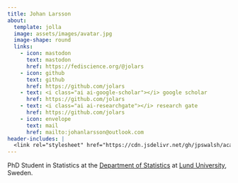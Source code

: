 ```yaml
---
title: Johan Larsson
about:
  template: jolla
  image: assets/images/avatar.jpg
  image-shape: round
  links:
    - icon: mastodon
      text: mastodon
      href: https://fediscience.org/@jolars
    - icon: github
      text: github
      href: https://github.com/jolars
    - text: <i class="ai ai-google-scholar"></i> google scholar
      href: https://github.com/jolars
    - text: <i class="ai ai-researchgate"></i> research gate
      href: https://github.com/jolars
    - icon: envelope
      text: mail
      href: mailto:johanlarsson@outlook.com
header-includes: |
  <link rel="stylesheet" href="https://cdn.jsdelivr.net/gh/jpswalsh/academicons@1/css/academicons.min.css">
---
```


PhD Student in Statistics at the [Department of Statistics](https://stat.lu.se)
at [Lund University](https://lu.se), Sweden.
